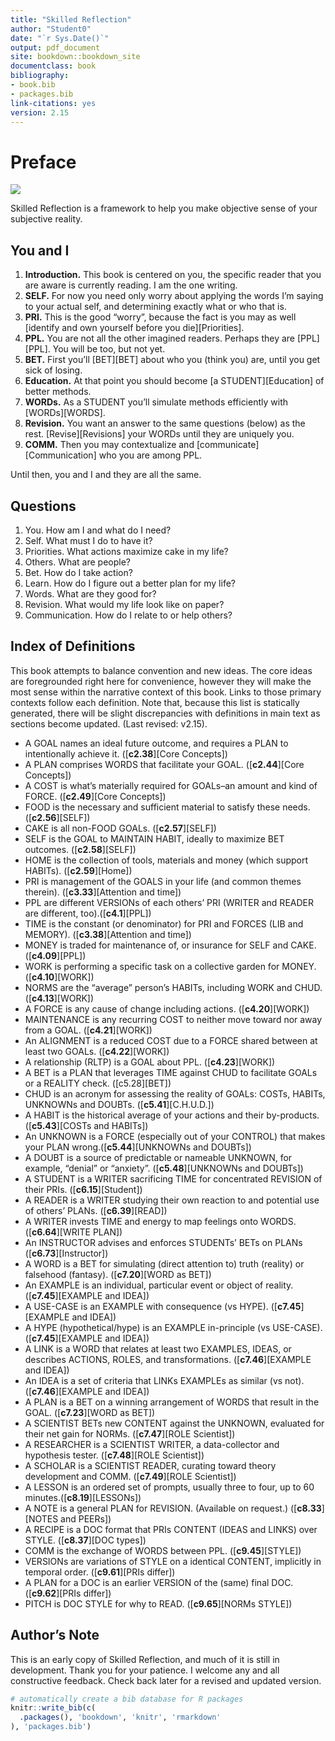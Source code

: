 --- 
title: "Skilled Reflection"
author: "Student0"
date: "`r Sys.Date()`"
output: pdf_document
site: bookdown::bookdown_site
documentclass: book
bibliography:
- book.bib
- packages.bib
link-citations: yes
version: 2.15
---


# Preface {-}

![](G:/Dropbox/theory/website/figs/sr_gray_transp.png)


Skilled Reflection is a framework to help you make objective sense of your subjective reality. 

## You and I  

1. **Introduction.** This book is centered on you, the specific reader that you are aware is currently reading. I am the one writing.
2. **SELF.** For now you need only worry about applying the words I'm saying to your actual self, and determining exactly what or who that is.
3. **PRI.** This is the good "worry", because the fact is you may as well [identify and own yourself before you die][Priorities].
4. **PPL.** You are not all the other imagined readers. Perhaps they are [PPL][PPL]. You will be too, but not yet.
5. **BET.** First you'll [BET][BET] about who you (think you) are, until you get sick of losing.
6. **Education.** At that point you should become [a STUDENT][Education] of better methods.
7. **WORDs.** As a STUDENT you'll simulate methods efficiently with [WORDs][WORDS]. 
8. **Revision.** You want an answer to the same questions (below) as the rest. [Revise][Revisions] your WORDs until they are uniquely you.
9. **COMM.** Then you may contextualize and [communicate][Communication] who you are among PPL.

Until then, you and I and they are all the same.


## Questions  
1.  You.  How am I and what do I need?
2.	Self. What must I do to have it? 
3.  Priorities. What actions maximize cake in my life?    
4.	Others. What are people?   
5.	Bet. How do I take action?   
6.	Learn. How do I figure out a better plan for my life?    
7.	Words. What are they good for?  
8.	Revision. What would my life look like on paper? 
9.  Communication. How do I relate to or help others?

## Index of Definitions  
This book attempts to balance convention and new ideas. The core ideas are foregrounded right here for convenience, however they will make the most sense within the narrative context of this book. Links to those primary contexts follow each definition. Note that, because this list is statically generated, there will be slight discrepancies with definitions in main text as sections become updated. (Last revised: v2.15).

-	A GOAL names an ideal future outcome, and requires a PLAN to intentionally achieve it.  ([**c2.38**][Core Concepts])  
-	A PLAN comprises WORDS that facilitate your GOAL.   ([**c2.44**][Core Concepts])  
-	A COST is what's materially required for GOALs--an amount and kind of FORCE.  ([**c2.49**][Core Concepts])  
-	FOOD is the necessary and sufficient material to satisfy these needs.  ([**c2.56**][SELF])  
-	CAKE is all non-FOOD GOALs.  ([**c2.57**][SELF])  
-	SELF is the GOAL to MAINTAIN HABIT, ideally to maximize BET outcomes.  ([**c2.58**][SELF])  
-	HOME is the collection of tools, materials and money (which support HABITs).  ([**c2.59**][Home])  
-	PRI is management of the GOALS in your life (and common themes therein).  ([**c3.33**][Attention and time])  
-	PPL are different VERSIONs of each others' PRI (WRITER and READER are different, too).([**c4.1**][PPL])  
-	TIME is the constant (or denominator) for PRI and FORCES (LIB and MEMORY).   ([**c3.38**][Attention and time])  
-	MONEY is traded for maintenance of, or insurance for SELF and CAKE.  ([**c4.09**][PPL])  
-  WORK is performing a specific task on a collective garden for MONEY.  ([**c4.10**][WORK])  
-	NORMS are the "average" person's HABITs, including WORK and CHUD.  ([**c4.13**][WORK])  
-	A FORCE is any cause of change including actions.  ([**c4.20**][WORK])  
-	MAINTENANCE is any recurring COST to neither move toward nor away from a GOAL.   ([**c4.21**][WORK])  
-	An ALIGNMENT is a reduced COST due to a FORCE shared between at least two GOALs.   ([**c4.22**][WORK])  
-	A relationship (RLTP) is a GOAL about PPL.   ([**c4.23**][WORK])  
-	A BET is a PLAN that leverages TIME against CHUD to facilitate GOALs or a REALITY check.  ([c5.28][BET])  
-	CHUD is an acronym for assessing the reality of GOALs: COSTs, HABITs, UNKNOWNs and DOUBTs.  ([**c5.41**][C.H.U.D.])  
-	A HABIT is the historical average of your actions and their by-products.([**c5.43**][COSTs and HABITs])  
-	An UNKNOWN is a FORCE (especially out of your CONTROL) that makes your PLAN wrong.([**c5.44**][UNKNOWNs and DOUBTs])  
-	A DOUBT is a source of predictable or nameable UNKNOWN, for example, "denial" or "anxiety".  ([**c5.48**][UNKNOWNs and DOUBTs])  
-	A STUDENT is a WRITER sacrificing TIME for concentrated REVISION of their PRIs.  ([**c6.15**][Student])  
-	A READER is a WRITER studying their own reaction to and potential use of others' PLANs.  ([**c6.39**][READ])  
-	A WRITER invests TIME and energy to map feelings onto WORDS.  ([**c6.64**][WRITE PLAN])  
-	An INSTRUCTOR advises and enforces STUDENTs' BETs on PLANs ([**c6.73**][Instructor])  
-	A WORD is a BET for simulating (direct attention to) truth (reality) or falsehood (fantasy).  ([**c7.20**][WORD as BET])  
-  An EXAMPLE is an individual, particular event or object of reality. ([**c7.45**][EXAMPLE and IDEA])  
-  A USE-CASE is an EXAMPLE with consequence (vs HYPE). ([**c7.45**][EXAMPLE and IDEA])  
-  A HYPE (hypothetical/hype) is an EXAMPLE in-principle (vs USE-CASE).([**c7.45**][EXAMPLE and IDEA])  
-  A LINK is a WORD that relates at least two EXAMPLES, IDEAS, or describes ACTIONS, ROLES, and transformations. ([**c7.46**][EXAMPLE and IDEA])  
-  An IDEA is a set of criteria that LINKs EXAMPLEs as similar (vs not). ([**c7.46**][EXAMPLE and IDEA])  
-	A PLAN is a BET on a winning arrangement of WORDS that result in the GOAL.  ([**c7.23**][WORD as BET])  
-	A SCIENTIST BETs new CONTENT against the UNKNOWN, evaluated for their net gain for NORMs.  ([**c7.47**][ROLE Scientist])  
-	A RESEARCHER is a SCIENTIST WRITER, a data-collector and hypothesis tester.   ([**c7.48**][ROLE Scientist])  
-	A SCHOLAR is a SCIENTIST READER, curating toward theory development and COMM.  ([**c7.49**][ROLE Scientist])  
-	A LESSON is an ordered set of prompts, usually three to four, up to 60 minutes.([**c8.19**][LESSONs])  
-	A NOTE is a general PLAN for REVISION. (Available on request.)  ([**c8.33**][NOTES and PEERs])  
-	A RECIPE is a DOC format that PRIs CONTENT (IDEAS and LINKS) over STYLE.  ([**c8.37**][DOC types])  
-	COMM is the exchange of WORDS between PPL.   ([**c9.45**][STYLE])  
-	VERSIONs are variations of STYLE on a identical CONTENT, implicitly in temporal order.   ([**c9.61**][PRIs differ])  
-	A PLAN for a DOC is an earlier VERSION of the (same) final DOC.  ([**c9.62**][PRIs differ])  
-	PITCH is DOC STYLE for why to READ.   ([**c9.65**][NORMs STYLE])  

## Author's Note  

This is an early copy of Skilled Reflection, and much of it is still in development. Thank you for your patience. I welcome any and all constructive feedback. Check back later for a revised and updated version.



```{r include=FALSE}
# automatically create a bib database for R packages
knitr::write_bib(c(
  .packages(), 'bookdown', 'knitr', 'rmarkdown'
), 'packages.bib')
```
